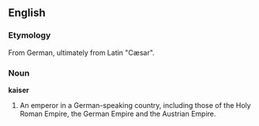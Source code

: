 ==English==
===Etymology===
From German, ultimately from Latin "Cæsar".

===Noun===
'''kaiser'''
# An emperor in a German-speaking country, including those of the Holy Roman Empire, the German Empire and the Austrian Empire.